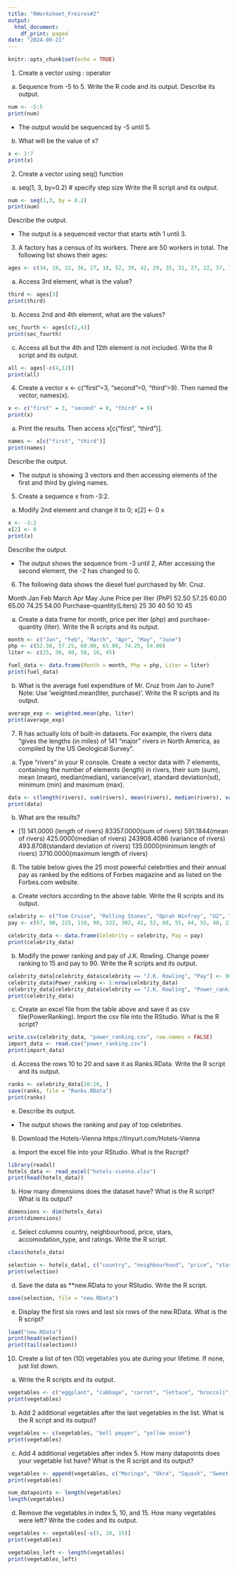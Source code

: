 ```yaml
---
title: "RWorksheet_Freires#2"
output:
  html_document:
    df_print: paged
date: "2024-09-21"
---
```


```r
knitr::opts_chunk$set(echo = TRUE)
```

1. Create a vector using : operator
a) Sequence from -5 to 5. Write the R code and its output.
Describe its output.

```r
num <- -5:5
print(num)
```
- The output would be sequenced by -5 until 5.

b) What will be the value of x?
  
```r
x <- 1:7
print(x)
```
2. Create a vector using seq() function
a. seq(1, 3, by=0.2) # specify step size
Write the R script and its output. 

```r
num <- seq(1,3, by = 0.2)
print(num)
```
Describe the output.

- The output is a sequenced vector that starts wtih 1 until 3. 

3. A factory has a census of its workers. There are 50 workers in total. The following
list shows their ages:
```r
ages <- c(34, 28, 22, 36, 27, 18, 52, 39, 42, 29, 35, 31, 27, 22, 37, 34, 19, 20, 57, 49, 50, 37, 46, 25, 17, 37, 43, 53, 41, 51, 35, 24,33, 41, 53, 40, 18, 44, 38, 41, 48, 27, 39, 19, 30, 61, 54, 58, 26, 18)
```

a. Access 3rd element, what is the value?
```r
third <- ages[3]
print(third)
```
b. Access 2nd and 4th element, what are the values?
```r
sec_fourth <- ages[c(2,4)]
print(sec_fourth)
```
c. Access all but the 4th and 12th element is not
included. Write the R script and its output.

```r
all <- ages[-c(4,12)]
print(all)
```
4. Create a vector x <- c("first"=3, "second"=0, "third"=9). Then named the
vector, names(x).

```r
x <- c("first" = 3, "second" = 0, "third" = 9)
print(x)
```
a. Print the results. Then access x[c("first", "third")].

```r
names <- x[c("first", "third")]
print(names)
```
Describe the output.

- The output is showing 3 vectors and then accessing elements of the first and third by giving names. 

5. Create a sequence x from -3:2.
a. Modify 2nd element and change it to 0;
x[2] <- 0
x

```r
x <- -3:2
x[2] <- 0
print(x)
```
Describe the output.

- The output shows the sequence from -3 until 2, After accessing the second element, the -2 has changed to 0. 

6. The following data shows the diesel fuel purchased by Mr. Cruz.

Month Jan Feb March Apr May June
Price per liter (PhP) 52.50 57.25 60.00 65.00 74.25 54.00
Purchase–quantity(Liters) 25 30 40 50 10 45

a. Create a data frame for month, price per liter (php)
and purchase-quantity (liter). Write the R scripts and
its output.

```r
month <- c("Jan", "Feb", "March", "Apr", "May", "June")
php <- c(52.50, 57.25, 60.00, 65.00, 74.25, 54.00)
liter <- c(25, 30, 40, 50, 10, 45)

fuel_data <- data.frame(Month = month, Php = php, Liter = liter)
print(fuel_data)
```

b. What is the average fuel expenditure of Mr. Cruz from
Jan to June? Note: Use ‘weighted.mean(liter,
purchase)‘. Write the R scripts and its output.

```r
average_exp <- weighted.mean(php, liter)
print(average_exp)
```
7. R has actually lots of built-in datasets. For example, the rivers data “gives the lengths
(in miles) of 141 “major” rivers in North America, as compiled by the US Geological
Survey”.

a. Type “rivers” in your R console.
Create a vector data with 7
elements, containing the number of elements (length)
in rivers, their sum (sum), mean (mean),
median(median), variance(var), standard deviation(sd),
minimum (min) and maximum (max).

```r
data <- c(length(rivers), sum(rivers), mean(rivers), median(rivers), var(rivers), sd(rivers), min(rivers), max(rivers))
print(data)
```

b. What are the results?

- [1]    141.0000 (length of rivers)  83357.0000(sum of rivers)    591.1844(mean of rivers)   425.0000(median of rivers) 243908.4086 (variance of rivers)  493.8708(standard deviation of rivers)    135.0000(minimum length of rivers)   3710.0000(maximum length of rivers)

8. The table below gives the 25 most powerful celebrities and their annual pay as ranked by the editions of Forbes magazine and as listed on the Forbes.com website.


a. Create vectors according to the above table.
Write the R scripts and its output.

```r
celebrity <- c("Tom Cruise", "Rolling Stones", "Oprah Winfrey", "U2", "Tiger Woods", "Steven Spielberg", "Howard Stern", "50 Cent", "Cast of the Sopranos", "Dan Brown", " Bruce Springsteen", "Donald Trump", "Muhammad Ali", "Paul McCartney", "George Lucas", "Elton John", "David Letterman", "Phil Mickelson", "J.K Rowling", "Brad Pitt", "Peter Jackson", "Dr. Phil McGraw", "Jay Lenon", "Celine Dion", "Kobe Bryant")
pay <- c(67, 90, 225, 110, 90, 332, 302, 41, 52, 88, 55, 44, 55, 40, 233, 34, 40, 47, 75, 25, 39, 45, 32, 40, 31)

celebrity_data <- data.frame(Celebrity = celebrity, Pay = pay)
print(celebrity_data)
```
b. Modify the power ranking and pay of J.K. Rowling.
Change power ranking to 15 and pay to 90. Write the
R scripts and its output.

```r

celebrity_data[celebrity_data$celebrity == "J.K. Rowling", "Pay"] <- 90
celebrity_data$Power_ranking <- 1:nrow(celebrity_data)
celebrity_data[celebrity_data$celebrity == "J.K. Rowling", "Power_ranking"] <- 15
print(celebrity_data)

```
c. Create an excel file from the table above and save it
as csv file(PowerRanking). Import the csv file into
the RStudio. What is the R script?

```r
write.csv(celebrity_data, "power_ranking.csv", row.names = FALSE)
import_data <- read.csv("power_ranking.csv")
print(import_data)
```

d. Access the rows 10 to 20 and save it as Ranks.RData.
Write the R script and its output.

```r
ranks <- celebrity_data[10:20, ]
save(ranks, file = "Ranks.RData")
print(ranks)

```
e. Describe its output.

- The output shows the ranking and pay of top celebrities. 

9. Download the Hotels-Vienna https://tinyurl.com/Hotels-Vienna

a. Import the excel file into your RStudio.
What is the Rscript?
```r
library(readxl)
hotels_data <- read_excel("hotels-vienna.xlsx")
print(head(hotels_data))

```
b. How many dimensions does the dataset have?
What is the R script? What is its output?
```r
dimensions <- dim(hotels_data)
print(dimensions)
```
c. Select columns country, neighbourhood,
price, stars, accomodation_type, and
ratings. Write the R script.

```r

class(hotels_data)

selection <- hotels_data[, c("country", "neighbourhood", "price", "stars", "accommodation_type", "rating")]
print(selection)
```
d. Save the data as **new.RData to your RStudio. Write the
R script.
```r
save(selection, file = "new.RData")
```

e. Display the first six rows and last six rows of the
new.RData. What is the R script?

```r
load("new.RData")
print(head(selection))
print(tail(selection))
```

10. Create a list of ten (10) vegetables you ate during your lifetime. If none, just list down.
a. Write the R scripts and its output.
```r
vegetables <- c("eggplant", "cabbage", "carrot", "lettuce", "broccoli", "spinach", "potato", "red onion", "garlic", "spring onion")
print(vegetables)
```
b. Add 2 additional vegetables after the last vegetables
in the list. What is the R script and its output?
```r
vegetables <- c(vegetables, "bell pepper", "yellow onion")
print(vegetables)
```
c. Add 4 additional vegetables after index 5. How many
datapoints does your vegetable list have? What is the
R script and its output?
```r
vegetables <- append(vegetables, c("Moringa", "Okra", "Squash", "Sweet Potato"), after = 5)
print(vegetables)

num_datapoints <- length(vegetables)
length(vegetables)
```
d. Remove the vegetables in index 5, 10, and 15. How
many vegetables were left? Write the codes and its
output.
```r
vegetables <- vegetables[-c(5, 10, 15)]
print(vegetables)

vegetables_left <- length(vegetables)
print(vegetables_left)
```